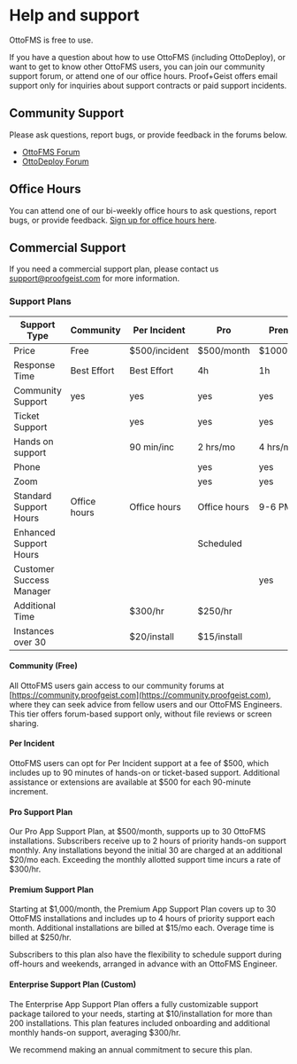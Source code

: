 # Help and support

OttoFMS is free to use. 

If you have a question about how to use OttoFMS (including OttoDeploy), or want to get to know other OttoFMS users, you can join our community support forum, or attend one of our office hours. Proof+Geist offers email support only for inquiries about support contracts or paid support incidents. 

## Community Support

Please ask questions, report bugs, or provide feedback in the forums below.

- [OttoFMS Forum](https://community.proofgeist.com/c/OttoFMS/6)
- [OttoDeploy Forum](https://community.proofgeist.com/c/ottodeploy/7)

## Office Hours

You can attend one of our bi-weekly office hours to ask questions, report bugs, or provide feedback. [Sign up for office hours here](/office-hours).

## Commercial Support

If you need a commercial support plan, please contact us support@proofgeist.com for more information.

### Support Plans


| Support Type       | Community | Per Incident | Pro    | Premium |
|--------------------|-----------|--------------|------------|-------------|
| Price              | Free      | $500/incident| $500/month | $1000/month |
| Response Time      | Best Effort| Best Effort  | 4h         | 1h          |
| Community Support  | yes       | yes          | yes        | yes         |
| Ticket Support     |           | yes          | yes        | yes         |
| Hands on support   |           | 90 min/inc   | 2 hrs/mo   | 4 hrs/mo    |
| Phone              |           |              | yes        | yes         |
| Zoom               |           |              | yes        | yes         |
| Standard Support Hours | Office hours | Office hours | Office hours | 9-6 PM ET |
| Enhanced Support Hours |           |              | Scheduled  |             |
| Customer Success Manager |         |              |            | yes         |
| Additional Time    |           | $300/hr      | $250/hr    |             |
| Instances over 30  |           | $20/install  | $15/install|             |


#### Community (Free)

All OttoFMS users gain access to our community forums at [https://community.proofgeist.com](https://community.proofgeist.com), where they can seek advice from fellow users and our OttoFMS Engineers. This tier offers forum-based support only, without file reviews or screen sharing.

#### Per Incident

OttoFMS users can opt for Per Incident support at a fee of $500, which includes up to 90 minutes of hands-on or ticket-based support. Additional assistance or extensions are available at $500 for each 90-minute increment.

#### Pro Support Plan

Our Pro App Support Plan, at $500/month, supports up to 30 OttoFMS installations. Subscribers receive up to 2 hours of priority hands-on support monthly. Any installations beyond the initial 30 are charged at an additional $20/mo each. Exceeding the monthly allotted support time incurs a rate of $300/hr.

#### Premium Support Plan

Starting at $1,000/month, the Premium App Support Plan covers up to 30 OttoFMS installations and includes up to 4 hours of priority support each month. Additional installations are billed at $15/mo each. Overage time is billed at $250/hr.

Subscribers to this plan also have the flexibility to schedule support during off-hours and weekends, arranged in advance with an OttoFMS Engineer.

#### Enterprise Support Plan (Custom)

The Enterprise App Support Plan offers a fully customizable support package tailored to your needs, starting at $10/installation for more than 200 installations. This plan features included onboarding and additional monthly hands-on support, averaging $300/hr.

We recommend making an annual commitment to secure this plan.
